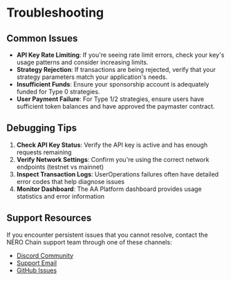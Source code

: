 

# Troubleshooting

## Common Issues

- **API Key Rate Limiting**: If you're seeing rate limit errors, check your key's usage patterns and consider increasing limits.
- **Strategy Rejection**: If transactions are being rejected, verify that your strategy parameters match your application's needs.
- **Insufficient Funds**: Ensure your sponsorship account is adequately funded for Type 0 strategies.
- **User Payment Failure**: For Type 1/2 strategies, ensure users have sufficient token balances and have approved the paymaster contract.

## Debugging Tips

1. **Check API Key Status**: Verify the API key is active and has enough requests remaining
2. **Verify Network Settings**: Confirm you're using the correct network endpoints (testnet vs mainnet)
3. **Inspect Transaction Logs**: UserOperations failures often have detailed error codes that help diagnose issues
4. **Monitor Dashboard**: The AA Platform dashboard provides usage statistics and error information

## Support Resources

If you encounter persistent issues that you cannot resolve, contact the NERO Chain support team through one of these channels:

- [Discord Community](https://discord.gg/nerochain)
- [Support Email](mailto:support@nerochain.io)
- [GitHub Issues](https://github.com/nerochain)



<PageFeedback path="/en/developer-tools/aa-platform/troubleshooting" />
